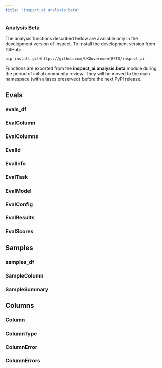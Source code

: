 ```yaml
---
title: "inspect_ai.analysis.beta"
---
```


::: callout-note
### Analysis Beta

The analysis functions described below are available only in the development version of Inspect. To install the development version from GitHub:

``` bash
pip install git+https://github.com/UKGovernmentBEIS/inspect_ai
```

Functions are exported from the **inspect_ai.analysis.beta** module during the period of initial community review. They will be moved to the main namespace (with aliases preserved) before the next PyPI release.
:::


## Evals

### evals_df
### EvalColumn
### EvalColumns
### EvalId
### EvalInfo
### EvalTask
### EvalModel
### EvalConfig
### EvalResults
### EvalScores

## Samples

### samples_df
### SampleColumn
### SampleSummary

## Columns

### Column
### ColumnType
### ColumnError
### ColumnErrors

